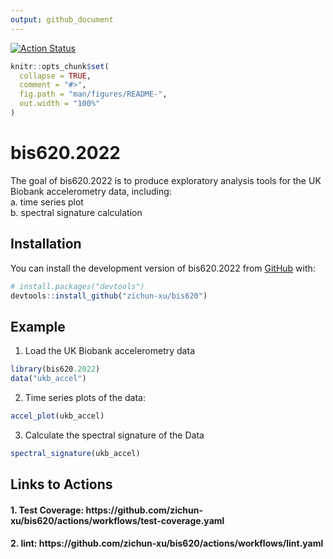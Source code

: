 ```yaml
---
output: github_document
---
```

[![Action Status](https://github.com/zichun-xu/bis620/actions/workflows/R-CMD-check.yaml/badge.svg)](https://github.com/zichun-xu/bis620/actions/workflows/R-CMD-check.yaml)

<!-- README.md is generated from README.Rmd. Please edit that file -->

```r
knitr::opts_chunk$set(
  collapse = TRUE,
  comment = "#>",
  fig.path = "man/figures/README-",
  out.width = "100%"
)
```

# bis620.2022

<!-- badges: start -->
<!-- badges: end -->

The goal of bis620.2022 is to produce exploratory analysis tools for the UK Biobank accelerometry data, including:\
a. time series plot\
b. spectral signature calculation

## Installation

You can install the development version of bis620.2022 from [GitHub](https://github.com/) with:

``` r
# install.packages("devtools")
devtools::install_github("zichun-xu/bis620")
```

## Example

1. Load the UK Biobank accelerometry data
```r
library(bis620.2022)
data("ukb_accel")
```

2. Time series plots of the data:
```r
accel_plot(ukb_accel)
```

3. Calculate the spectral signature of the Data
```r
spectral_signature(ukb_accel)
```

## Links to Actions
#### 1. Test Coverage: https://github.com/zichun-xu/bis620/actions/workflows/test-coverage.yaml
#### 2. lint: https://github.com/zichun-xu/bis620/actions/workflows/lint.yaml
